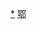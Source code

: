 <div style="position: relative" class="center">
{{Image label begin|image=Administrative Division Shiyan.png|width={{{1|561}}}|link=}} 
{{Image label|x=830|y=610|scale={{{1|561}}}/1402|text=[[茅箭区|<span style="color: black;">'''茅箭区'''</span>]]}}
{{Image label|x=750|y=510|scale={{{1|561}}}/1402|text=[[张湾区|<span style="color: black;">'''张湾区'''</span>]]}}
{{Image label|x=790|y=350|scale={{{1|561}}}/1402|text=[[郧阳区|<span style="color: black;">'''郧阳区'''</span>]]}}
{{Image label|x=450|y=210|scale={{{1|561}}}/1402|text=[[郧西县|<span style="color: black;">'''郧西县'''</span>]]}}
{{Image label|x=420|y=780|scale={{{1|561}}}/1402|text=[[竹山县|<span style="color: black;">'''竹山县'''</span>]]}}
{{Image label|x=160|y=990|scale={{{1|561}}}/1402|text=[[竹溪县|<span style="color: black;">'''竹溪县'''</span>]]}}
{{Image label|x=730|y=950|scale={{{1|561}}}/1402|text=[[房县|<span style="color: black;">'''房县'''</span>]]}}
{{Image label|x=1100|y=580|scale={{{1|561}}}/1402|text=[[丹江口市|<span style="color: black;">'''丹江口市'''</span>]]}}
</div>
<noinclude>
[[Category:十堰行政区划|*]]
[[Category:中华人民共和国地级行政区划图|鄂]]
</noinclude>